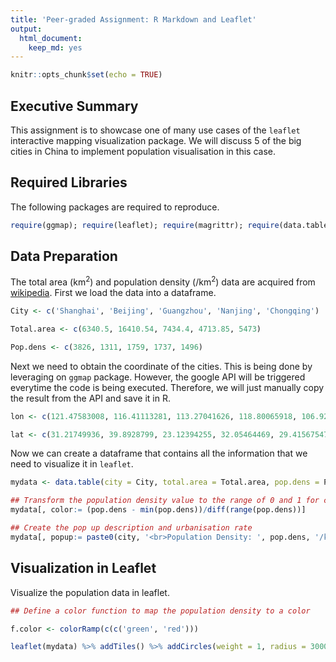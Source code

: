 ```yaml
---
title: 'Peer-graded Assignment: R Markdown and Leaflet'
output:
  html_document:
    keep_md: yes
---
```

    
```r
knitr::opts_chunk$set(echo = TRUE)
```

## Executive Summary

This assignment is to showcase one of many use cases of the `leaflet` interactive mapping visualization package. We will discuss 5 of the big cities in China to implement population visualisation in this case. 

## Required Libraries

The following packages are required to reproduce.

```r
require(ggmap); require(leaflet); require(magrittr); require(data.table)
```

## Data Preparation

The total area (km<sup>2</sup>) and population density (/km<sup>2</sup>) data are acquired from [wikipedia](https://en.wikipedia.org/wiki/List_of_cities_proper_by_population). 
First we load the data into a dataframe.

```r
City <- c('Shanghai', 'Beijing', 'Guangzhou', 'Nanjing', 'Chongqing')

Total.area <- c(6340.5, 16410.54, 7434.4, 4713.85, 5473)

Pop.dens <- c(3826, 1311, 1759, 1737, 1496)
```

Next we need to obtain the coordinate of the cities. This is being done by leveraging on `ggmap` package. However, the google API will be triggered everytime the code is being executed. Therefore, we will just manually copy the result from the API and save it in R.

```r
lon <- c(121.47583008, 116.41113281, 113.27041626, 118.80065918, 106.92443848)

lat <- c(31.21749936, 39.8928799, 23.12394255, 32.05464469, 29.41567547)
```

Now we can create a dataframe that contains all the information that we need to visualize it in `leaflet`.

```r
mydata <- data.table(city = City, total.area = Total.area, pop.dens = Pop.dens, lon = lon, lat = lat)

## Transform the population density value to the range of 0 and 1 for color mapping
mydata[, color:= (pop.dens - min(pop.dens))/diff(range(pop.dens))]

## Create the pop up description and urbanisation rate
mydata[, popup:= paste0(city, '<br>Population Density: ', pop.dens, '/km2', '<br>Total Area ', total.area, 'km2')]
```

## Visualization in Leaflet

Visualize the population data in leaflet.

```r

## Define a color function to map the population density to a color

f.color <- colorRamp(c(c('green', 'red')))

leaflet(mydata) %>% addTiles() %>% addCircles(weight = 1, radius = 30000, color = f.color(mydata$color) %>% rgb(maxColorValue = 256)) %>% addMarkers(popup = mydata$popup)
```